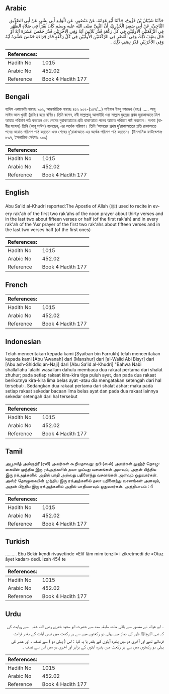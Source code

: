 ## Arabic


<div dir="rtl" lang="ar" style={{fontSize:'larger',backgroundColor:'#f8f9fa',padding:20}}>
حَدَّثَنَا شَيْبَانُ بْنُ فَرُّوخَ، حَدَّثَنَا أَبُو عَوَانَةَ، عَنْ مَنْصُورٍ، عَنِ الْوَلِيدِ أَبِي بِشْرٍ، عَنْ أَبِي الصِّدِّيقِ النَّاجِيِّ، عَنْ أَبِي سَعِيدٍ الْخُدْرِيِّ، أَنَّ النَّبِيَّ صلى الله عليه وسلم كَانَ يَقْرَأُ فِي صَلاَةِ الظُّهْرِ فِي الرَّكْعَتَيْنِ الأُولَيَيْنِ فِي كُلِّ رَكْعَةٍ قَدْرَ ثَلاَثِينَ آيَةً وَفِي الأُخْرَيَيْنِ قَدْرَ خَمْسَ عَشَرَةَ آيَةً أَوْ قَالَ نِصْفَ ذَلِكَ وَفِي الْعَصْرِ فِي الرَّكْعَتَيْنِ الأُولَيَيْنِ فِي كُلِّ رَكْعَةٍ قَدْرَ قِرَاءَةِ خَمْسَ عَشْرَةَ آيَةً وَفِي الأُخْرَيَيْنِ قَدْرَ نِصْفِ ذَلِكَ ‏.‏
</div>
<div style={{backgroundColor:'#f8f9fa',padding:20, marginBottom: 10}}><table> <thead> <tr> <th>References:</th> <th></th> </tr> </thead> <tbody><tr><td>Hadith No</td><td>1015</td></tr><tr><td>Arabic No</td><td>452.02</td></tr><tr><td>Reference</td><td>Book 4 Hadith 177</td></tr></tbody></table></div>

## Bengali


<div dir="ltr" lang="bn" style={{fontSize:'larger',backgroundColor:'#f8f9fa',padding:20}}>
হাদিস একাডেমি নাম্বারঃ ৯০২, আন্তর্জাতিক নাম্বারঃ ৪৫২ ৯০২-(১৫৭/...) শাইবান ইবনু ফাররূখ (রহঃ) ..... আবূ সাঈদ আল খুদরী (রাযিঃ) হতে বর্ণিত। তিনি বলেন, নবী সাল্লাল্লাহু আলাইহি ওয়া সাল্লাম যুহরের প্রথম দুরাকাআতে ত্রিশ আয়াত পরিমাণ পাঠ করতেন এবং শেষের দুরাকাআতের প্রতি রাকাআতে পনের আয়াত পরিমাণ পাঠ করতেন। অথবা (রাবীর সন্দেহ) তিনি (আবূ সাঈদ) বলেছেন, এর অর্ধেক পরিমাণ। তিনি ‘আসরের প্রথম দু'রাকাআতের প্রতি রাকাআতে পনের আয়াত পরিমাণ পাঠ করতেন এবং শেষের দু'রাকাআতে এর অর্ধেক পরিমাণ পাঠ করতেন। (ইসলামিক ফাউন্ডেশনঃ ৮৯৭, ইসলামিক সেন্টারঃ ৯০৯)
</div>
<div style={{backgroundColor:'#f8f9fa',padding:20, marginBottom: 10}}><table> <thead> <tr> <th>References:</th> <th></th> </tr> </thead> <tbody><tr><td>Hadith No</td><td>1015</td></tr><tr><td>Arabic No</td><td>452.02</td></tr><tr><td>Reference</td><td>Book 4 Hadith 177</td></tr></tbody></table></div>

## English


<div dir="ltr" lang="en" style={{fontSize:'larger',backgroundColor:'#f8f9fa',padding:20}}>
Abu Sa'id al-Khudri reported:The Apostle of Allah (ﷺ) used to recite in every rak'ah of the first two rak'ahs of the noon prayer about thirty verses and in the last two about fifteen verses or half (of the first rak'ah) and in every rak'ah of the 'Asr prayer of the first two rak'ahs about fifteen verses and in the last two verses half (of the first ones)
</div>
<div style={{backgroundColor:'#f8f9fa',padding:20, marginBottom: 10}}><table> <thead> <tr> <th>References:</th> <th></th> </tr> </thead> <tbody><tr><td>Hadith No</td><td>1015</td></tr><tr><td>Arabic No</td><td>452.02</td></tr><tr><td>Reference</td><td>Book 4 Hadith 177</td></tr></tbody></table></div>

## French


<div dir="ltr" lang="fr" style={{fontSize:'larger',backgroundColor:'#f8f9fa',padding:20}}>

</div>
<div style={{backgroundColor:'#f8f9fa',padding:20, marginBottom: 10}}><table> <thead> <tr> <th>References:</th> <th></th> </tr> </thead> <tbody><tr><td>Hadith No</td><td>1015</td></tr><tr><td>Arabic No</td><td>452.02</td></tr><tr><td>Reference</td><td>Book 4 Hadith 177</td></tr></tbody></table></div>

## Indonesian


<div dir="ltr" lang="id" style={{fontSize:'larger',backgroundColor:'#f8f9fa',padding:20}}>
Telah menceritakan kepada kami [Syaiban bin Farrukh] telah menceritakan kepada kami [Abu 'Awanah] dari [Manshur] dari [al-Walid Abi Bisyr] dari [Abu ash-Shiddiq an-Naji] dari [Abu Sa'id al-Khudri] "Bahwa Nabi shallallahu 'alaihi wasallam dahulu membaca dua rakaat pertama dari shalat zhuhur; pada setiap rakaat kira-kira tiga puluh ayat, dan pada dua rakaat berikutnya kira-kira lima belas ayat -atau dia mengatakan setengah dari hal tersebut-. Sedangkan dua rakaat pertama dari shalat ashar; maka pada setiap rakaat sekedar bacaan lima belas ayat dan pada dua rakaat lainnya sekedar setengah dari hal tersebut
</div>
<div style={{backgroundColor:'#f8f9fa',padding:20, marginBottom: 10}}><table> <thead> <tr> <th>References:</th> <th></th> </tr> </thead> <tbody><tr><td>Hadith No</td><td>1015</td></tr><tr><td>Arabic No</td><td>452.02</td></tr><tr><td>Reference</td><td>Book 4 Hadith 177</td></tr></tbody></table></div>

## Tamil


<div dir="ltr" lang="ta" style={{fontSize:'larger',backgroundColor:'#f8f9fa',padding:20}}>
அபூசயீத் அல்குத்ரீ (ரலி) அவர்கள் கூறியதாவது: நபி (ஸல்) அவர்கள் லுஹ்ர் தொழுகையின் முந்திய இரு ரக்அத்களில் தலா முப்பது வசனங்கள் அளவும், அதன் பிந்திய இரு ரக்அத்களில் அதில் பாதி அல்லது பதினைந்து வசனங்கள் அளவும் ஓதுவார்கள். அஸ்ர் தொழுகையின் முந்திய இரு ரக்அத்களில் தலா பதினைந்து வசனங்கள் அளவும், அதன் பிந்திய இரு ரக்அத்களில் அதில் பாதியளவும் ஓதுவார்கள். அத்தியாயம் : 4
</div>
<div style={{backgroundColor:'#f8f9fa',padding:20, marginBottom: 10}}><table> <thead> <tr> <th>References:</th> <th></th> </tr> </thead> <tbody><tr><td>Hadith No</td><td>1015</td></tr><tr><td>Arabic No</td><td>452.02</td></tr><tr><td>Reference</td><td>Book 4 Hadith 177</td></tr></tbody></table></div>

## Turkish


<div dir="ltr" lang="tr" style={{fontSize:'larger',backgroundColor:'#f8f9fa',padding:20}}>
……… Ebu Bekir kendi rivayetinde «Elif lâm mim tenzil» i zikretmedi de «Otuz âyet kadar» dedi. İzah 454 te
</div>
<div style={{backgroundColor:'#f8f9fa',padding:20, marginBottom: 10}}><table> <thead> <tr> <th>References:</th> <th></th> </tr> </thead> <tbody><tr><td>Hadith No</td><td>1015</td></tr><tr><td>Arabic No</td><td>452.02</td></tr><tr><td>Reference</td><td>Book 4 Hadith 177</td></tr></tbody></table></div>

## Urdu


<div dir="rtl" lang="ur" style={{fontSize:'larger',backgroundColor:'#f8f9fa',padding:20}}>
۔ ابو عوانہ نے منصور سے باقی ماندہ سابقہ سند سے حضرت ابو سعید خدری ‌رضی ‌اللہ ‌عنہ ‌ ‌ سے روایت کی کہ نبی اکرمﷺ ظہر کی نماز میں پہلی دو رکعتوں میں سے ہر رکعت میں تیس آیات کے بقدر قراءت فرماتے تھے اور آخری دو میں پندرہ آیتوں کے بقدر یا یہ کہا : اس ( پہلی دو ) سے نصف ۔ اور عصر کی پہلی دو رکعتوں میں سے ہر رکعت میں پندرہ آیتوں کے برابر اور آخری دو میں اس سے نصف ۔
</div>
<div style={{backgroundColor:'#f8f9fa',padding:20, marginBottom: 10}}><table> <thead> <tr> <th>References:</th> <th></th> </tr> </thead> <tbody><tr><td>Hadith No</td><td>1015</td></tr><tr><td>Arabic No</td><td>452.02</td></tr><tr><td>Reference</td><td>Book 4 Hadith 177</td></tr></tbody></table></div>